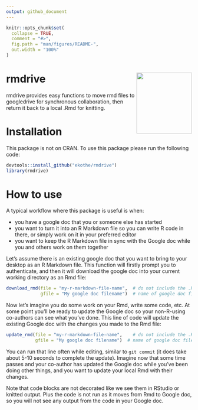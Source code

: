 ```yaml
---
output: github_document
---
```


<!-- README.md is generated from README.Rmd. Please edit that file -->

```r
knitr::opts_chunk$set(
  collapse = TRUE,
  comment = "#>",
  fig.path = "man/figures/README-",
  out.width = "100%"
)
```
# rmdrive <img src="man/figures/rmdrive_hex.png" align="right" width ="150" height="165"/>

rmdrive provides easy functions to move rmd files to googledrive for synchronous collaboration, then return it back to a local .Rmd for knitting.  

# Installation

This package is not on CRAN. To use this package please run the following code:

```r
devtools::install_github("ekothe/rmdrive")
library(rmdrive)
```

# How to use

A typical workflow where this package is useful is when:

- you have a google doc that you or someone else has started      
- you want to turn it into an R Markdown file so you can write R code in there, or simply work on it in your preferred editor       
- you want to keep the R Markdown file in sync with the Google doc while you and others work on them together     

Let's assume there is an existing google doc that you want to bring to your desktop as an R Markdown file. This function will firstly prompt you to authenticate, and then it will download the google doc into your current working directory as an Rmd file:

```r
download_rmd(file = "my-r-markdown-file-name",  # do not include the .Rmd 
             gfile = "My google doc filename")  # name of google doc file
```

Now let's imagine you do some work on your Rmd, write some code, etc. At some point you'll be ready to update the Google doc so your non-R-using co-authors can see what you've done. This line of code will update the existing Google doc with the changes you made to the Rmd file:

```r
update_rmd(file = "my-r-markdown-file-name",    # do not include the .Rmd 
           gfile = "My google doc filename")  # name of google doc file
```

You can run that line often while editing, similar to `git commit` (it does take about 5-10 seconds to complete the update). Imagine now that some time passes and your co-author has updated the Google doc while you've been doing other things, and you want to update your local Rmd with their changes.

Note that code blocks are not decorated like we see them in RStudio or knitted output. Plus the code is not run as it moves from Rmd to Google doc, so you will not see any output from the code in your Google doc. 
